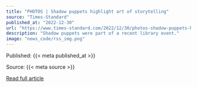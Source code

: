 ```yaml
---
title: "PHOTOS | Shadow puppets highlight art of storytelling"
source: "Times-Standard"
published_at: "2022-12-30"
url: "https://www.times-standard.com/2022/12/30/photos-shadow-puppets-highlight-art-of-storytelling/"
description: "Shadow puppets were part of a recent library event."
image: "news_code/rss_img.png"
---
```



  Published: {{< meta published_at >}}
  

  Source: {{< meta source >}}
  

  [Read full article]({{< meta url >}})
  

